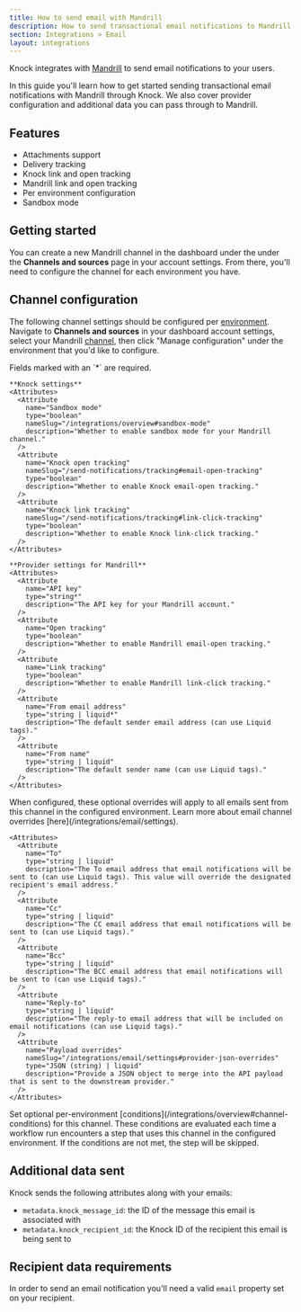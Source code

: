 ```yaml
---
title: How to send email with Mandrill
description: How to send transactional email notifications to Mandrill with Knock.
section: Integrations > Email
layout: integrations
---
```


Knock integrates with <a href="https://mandrillapp.com/" target="_blank">Mandrill</a> to send email notifications to your users.

In this guide you'll learn how to get started sending transactional email notifications with Mandrill through Knock. We also cover provider configuration and additional data you can pass through to Mandrill.

## Features

- Attachments support
- Delivery tracking
- Knock link and open tracking
- Mandrill link and open tracking
- Per environment configuration
- Sandbox mode

## Getting started

You can create a new Mandrill channel in the dashboard under the under the **Channels and sources** page in your account settings. From there, you'll need to configure the channel for each environment you have.

## Channel configuration

The following channel settings should be configured per [environment](/concepts/environments). Navigate to **Channels and sources** in your dashboard account settings, select your Mandrill [channel](/concepts/channels), then click "Manage configuration" under the environment that you'd like to configure.

<AccordionGroup>
  <Accordion title="Settings">
    Fields marked with an `*` are required.
    
    **Knock settings**
    <Attributes>
      <Attribute
        name="Sandbox mode"
        type="boolean"
        nameSlug="/integrations/overview#sandbox-mode"
        description="Whether to enable sandbox mode for your Mandrill channel."
      />
      <Attribute
        name="Knock open tracking"
        nameSlug="/send-notifications/tracking#email-open-tracking"
        type="boolean"
        description="Whether to enable Knock email-open tracking."
      />
      <Attribute
        name="Knock link tracking"
        nameSlug="/send-notifications/tracking#link-click-tracking"
        type="boolean"
        description="Whether to enable Knock link-click tracking."
      />
    </Attributes>

    **Provider settings for Mandrill**
    <Attributes>
      <Attribute
        name="API key"
        type="string*"
        description="The API key for your Mandrill account."
      />
      <Attribute
        name="Open tracking"
        type="boolean"
        description="Whether to enable Mandrill email-open tracking."
      />
      <Attribute
        name="Link tracking"
        type="boolean"
        description="Whether to enable Mandrill link-click tracking."
      />
      <Attribute
        name="From email address"
        type="string | liquid*"
        description="The default sender email address (can use Liquid tags)."
      />
      <Attribute
        name="From name"
        type="string | liquid"
        description="The default sender name (can use Liquid tags)."
      />
    </Attributes>

  </Accordion>
  <Accordion title="Overrides">
    When configured, these optional overrides will apply to all emails sent from this channel in the configured environment. Learn more about email channel overrides [here](/integrations/email/settings).
    
    <Attributes>
      <Attribute
        name="To"
        type="string | liquid"
        description="The To email address that email notifications will be sent to (can use Liquid tags). This value will override the designated recipient's email address."
      />
      <Attribute
        name="Cc"
        type="string | liquid"
        description="The CC email address that email notifications will be sent to (can use Liquid tags)."
      />
      <Attribute
        name="Bcc"
        type="string | liquid"
        description="The BCC email address that email notifications will be sent to (can use Liquid tags)."
      />
      <Attribute
        name="Reply-to"
        type="string | liquid"
        description="The reply-to email address that will be included on email notifications (can use Liquid tags)."
      />
      <Attribute
        name="Payload overrides"
        nameSlug="/integrations/email/settings#provider-json-overrides"
        type="JSON (string) | liquid"
        description="Provide a JSON object to merge into the API payload that is sent to the downstream provider."
      />
    </Attributes>
  </Accordion>
  <Accordion title="Conditions">
    Set optional per-environment [conditions](/integrations/overview#channel-conditions) for this channel. These conditions are evaluated each time a workflow run encounters a step that uses this channel in the configured environment. If the conditions are not met, the step will be skipped.
  </Accordion>
</AccordionGroup>

## Additional data sent

Knock sends the following attributes along with your emails:

- `metadata.knock_message_id`: the ID of the message this email is associated with
- `metadata.knock_recipient_id`: the Knock ID of the recipient this email is being sent to

## Recipient data requirements

In order to send an email notification you'll need a valid `email` property set on your recipient.
